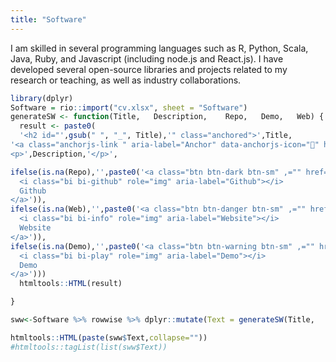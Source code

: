 ```yaml
---
title: "Software"
---
```


I am skilled in several programming languages such as R, Python, Scala, Java, Ruby, and Javascript (including node.js and React.js). I have developed several open-source libraries and projects related to my research or teaching, as well as industry collaborations.

```r
library(dplyr)
Software = rio::import("cv.xlsx", sheet = "Software")
generateSW <- function(Title,	Description,	Repo,	Demo,	Web) {
  result <- paste0(
  '<h2 id="',gsub(" ", "_", Title),'" class="anchored">',Title,
'<a class="anchorjs-link " aria-label="Anchor" data-anchorjs-icon="" href="#',Title,'" style="font: 1em / 1 anchorjs-icons; padding-left: 0.375em;"></a></h2>
<p>',Description,'</p>',

ifelse(is.na(Repo),'',paste0('<a class="btn btn-dark btn-sm" ,="" href="',Repo,'" target="_blank" rel="noopener noreferrer" style="margin-right:5px;">
  <i class="bi bi-github" role="img" aria-label="Github"></i>
  Github
</a>')),
ifelse(is.na(Web),'',paste0('<a class="btn btn-danger btn-sm" ,="" href="',Web,'" target="_blank" rel="noopener noreferrer" style="margin-right:5px;">
  <i class="bi bi-info" role="img" aria-label="Website"></i>
  Website
</a>')),
ifelse(is.na(Demo),'',paste0('<a class="btn btn-warning btn-sm" ,="" href="',Demo,'" target="_blank" rel="noopener noreferrer" style="margin-right:5px;">
  <i class="bi bi-play" role="img" aria-label="Demo"></i>
  Demo
</a>')))
  htmltools::HTML(result)

}

sww<-Software %>% rowwise %>% dplyr::mutate(Text = generateSW(Title,	Description,	Repo,	Demo,	Web) )
```
 
```r



htmltools::HTML(paste(sww$Text,collapse=""))
#htmltools::tagList(list(sww$Text))
```

